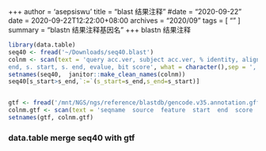 +++
author = 'asepsiswu'
title = "blast 结果注释"
#date = "2020-09-22"
date = 2020-09-22T12:22:00+08:00
archives = "2020/09" 
tags = [ "" ]
summary = "blastn 结果注释基因名"
+++
blastn 结果注释
```R
library(data.table)
seq40 <- fread('~/Downloads/seq40.blast')
colnm <- scan(text = 'query acc.ver, subject acc.ver, % identity, alignment length, mismatches, gap opens, q. start, q.
end, s. start, s. end, evalue, bit score', what = character(),sep = ',')
setnames(seq40,  janitor::make_clean_names(colnm))
seq40[s_start>s_end,`:=`(s_start=s_end,s_end=s_start)]


gtf <- fread('/mnt/NGS/ngs/reference/blastdb/gencode.v35.annotation.gff3',skip = 7,fill=T,sep = '\t')
colnm.gtf <- scan(text = 'seqname  source  feature  start  end  score  strand  frame  attribute',what = character())
setnames(gtf, colnm.gtf)
```

###  data.table merge seq40 with gtf
